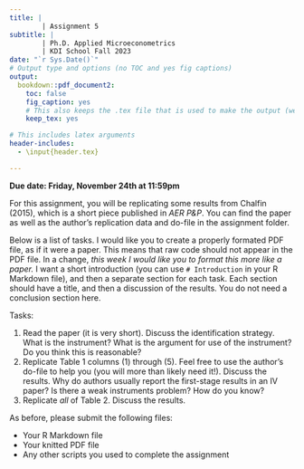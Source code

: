 ```yaml
---
title: |
        | Assignment 5
subtitle: |
        | Ph.D. Applied Microeconometrics
        | KDI School Fall 2023
date: "`r Sys.Date()`"
# Output type and options (no TOC and yes fig captions)
output:
  bookdown::pdf_document2: 
    toc: false
    fig_caption: yes
    # This also keeps the .tex file that is used to make the output (we will eventually need this for publication)
    keep_tex: yes

# This includes latex arguments
header-includes:
  - \input{header.tex}

---
```


**Due date: Friday, November 24th at 11:59pm**

For this assignment, you will be replicating some results from Chalfin (2015), which is a short piece published in *AER P&P*. You can find the paper as well as the author's replication data and do-file in the assignment folder.

Below is a list of tasks. I would like you to create a properly formated PDF file, as if it were a paper. This means that raw code should not appear in the PDF file. In a change, *this week I would like you to format this more like a paper.* I want a short introduction (you can use `# Introduction` in your R Markdown file), and then a separate section for each task. Each section should have a title, and then a discussion of the results. You do not need a conclusion section here.

Tasks: 

1. Read the paper (it is very short). Discuss the identification strategy. What is the instrument? What is the argument for use of the instrument? Do you think this is reasonable?
2. Replicate Table 1 columns (1) through (5). Feel free to use the author's do-file to help you (you will more than likely need it!). Discuss the results. Why do authors usually report the first-stage results in an IV paper? Is there a weak instruments problem? How do you know?
3. Replicate *all* of Table 2. Discuss the results.

As before, please submit the following files:

- Your R Markdown file
- Your knitted PDF file
- Any other scripts you used to complete the assignment






